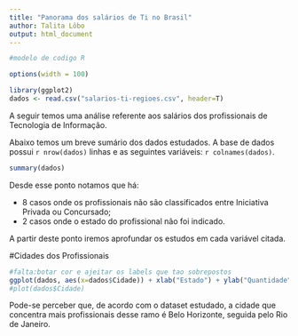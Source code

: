 ```yaml
---
title: "Panorama dos salários de Ti no Brasil"
author: Talita Lôbo
output: html_document
---
```

```r
#modelo de codigo R

options(width = 100)

library(ggplot2)
dados <- read.csv("salarios-ti-regioes.csv", header=T)
```

A seguir temos uma análise referente aos salários dos profissionais de Tecnologia de Informação.

Abaixo temos um breve sumário dos dados estudados. A base de dados possui `r nrow(dados)` linhas e as seguintes variáveis: `r colnames(dados)`.

```r
summary(dados)
```

Desde esse ponto notamos que há:

* 8 casos onde os profissionais não são classificados entre Iniciativa Privada ou Concursado;
* 2 casos onde o estado do profissional não foi indicado.

A partir deste ponto iremos aprofundar os estudos em cada variável citada.


#Cidades dos Profissionais

```r

#falta:botar cor e ajeitar os labels que tao sobrepostos
ggplot(dados, aes(x=dados$Cidade)) + xlab("Estado") + ylab("Quantidade") + geom_bar(fill="brown")
#plot(dados$Cidade)
```

Pode-se perceber que, de acordo com o dataset estudado, a cidade que concentra mais profissionais desse ramo é Belo Horizonte, seguida pelo Rio de Janeiro.


